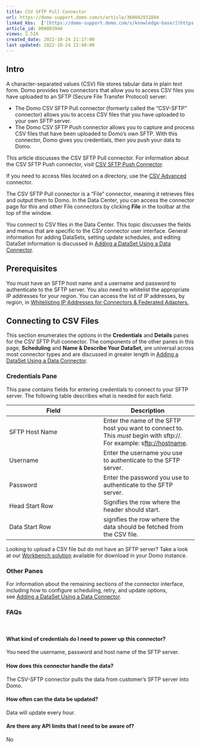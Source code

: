 ```yaml
---
title: CSV SFTP Pull Connector
url: https://domo-support.domo.com/s/article/360042931894
linked_kbs:  ['[https://domo-support.domo.com/s/knowledge-base/](https://domo-support.domo.com/s/knowledge-base/)', '[https://domo-support.domo.com/s/](https://domo-support.domo.com/s/)', '[https://domo-support.domo.com/s/topic/0TO5w000000ZammGAC](https://domo-support.domo.com/s/topic/0TO5w000000ZammGAC)', '[https://domo-support.domo.com/s/topic/0TO5w000000ZanLGAS](https://domo-support.domo.com/s/topic/0TO5w000000ZanLGAS)', '[https://domo-support.domo.com/s/topic/0TO5w000000ZaowGAC](https://domo-support.domo.com/s/topic/0TO5w000000ZaowGAC)', '[https://domo-support.domo.com/s/article/360042931914](https://domo-support.domo.com/s/article/360042931914)', '[https://domo-support.domo.com/s/article/360043436513](https://domo-support.domo.com/s/article/360043436513)', '[https://domo-support.domo.com/s/article/360042926274](https://domo-support.domo.com/s/article/360042926274)', '[https://domo-support.domo.com/s/article/360043630093](https://domo-support.domo.com/s/article/360043630093)', '[https://domo-support.domo.com/s/article/360042932554](https://domo-support.domo.com/s/article/360042932554)', '[https://domo-support.domo.com/s/article/360042931894](https://domo-support.domo.com/s/article/360042931894)', '[https://domo-support.domo.com/s/topic/0TO5w000000ZaowGAC/file-connectors](https://domo-support.domo.com/s/topic/0TO5w000000ZaowGAC/file-connectors)', '[https://domo-support.domo.com/s/article/360043429933](https://domo-support.domo.com/s/article/360043429933)', '[https://domo-support.domo.com/s/article/360043429953](https://domo-support.domo.com/s/article/360043429953)', '[https://domo-support.domo.com/s/article/360042925494](https://domo-support.domo.com/s/article/360042925494)', '[https://domo-support.domo.com/s/article/4408174643607](https://domo-support.domo.com/s/article/4408174643607)', '[https://domo-support.domo.com/s/article/360043429913](https://domo-support.domo.com/s/article/360043429913)', '[https://domo-support.domo.com/s/login/](https://domo-support.domo.com/s/login/)']
article_id: 000003946
views: 2,516
created_date: 2022-10-24 21:17:00
last updated: 2022-10-24 22:40:00
---
```




Intro
-----


A character-separated values (CSV) file stores tabular data in plain text form. Domo provides two connectors that allow you to access CSV files you have uploaded to an SFTP (Secure File Transfer Protocol) server:


* The Domo CSV SFTP Pull connector (formerly called the "CSV-SFTP" connector) allows you to access CSV files that you have uploaded to your own SFTP server.
* The Domo CSV SFTP Push connector allows you to capture and process CSV files that have been uploaded to Domo's own SFTP. With this connector, Domo gives you credentials, then you push your data to Domo.


This article discusses the CSV SFTP Pull connector. For information about the CSV SFTP Push connector, visit [CSV SFTP Push Connector](/s/article/360042931914 "CSV SFTP Push Connector"). 


If you need to access files located on a directory, use the [CSV Advanced](/s/article/360043436513 "CSV Advanced Connector") connector. 


The CSV SFTP Pull connector is a "File" connector, meaning it retrieves files and output them to Domo. In the Data Center, you can access the connector page for this and other File connectors by clicking **File** in the toolbar at the top of the window.


You connect to CSV files in the Data Center. This topic discusses the fields and menus that are specific to the CSV connector user interface. General information for adding DataSets, setting update schedules, and editing DataSet information is discussed in [Adding a DataSet Using a Data Connector](/s/article/360042926274 "Adding a DataSet Using a Data Connector").


Prerequisites
-------------


You must have an SFTP host name and a username and password to authenticate to the SFTP server. You also need to whitelist the appropriate IP addresses for your region. You can access the list of IP addresses, by region, in [Whitelisting IP Addresses for Connectors & Federated Adapters.](/s/article/360043630093)


Connecting to CSV Files
-----------------------


This section enumerates the options in the **Credentials** and **Details** panes for the CSV SFTP Pull connector. The components of the other panes in this page, **Scheduling** and **Name & Describe Your DataSet**, are universal across most connector types and are discussed in greater length in [Adding a DataSet Using a Data Connector](/s/article/360042926274 "Adding a DataSet Using a Data Connector").


### Credentials Pane


This pane contains fields for entering credentials to connect to your SFTP server. The following table describes what is needed for each field:




| Field | Description |
| --- | --- |
| SFTP Host Name | Enter the name of the SFTP host you want to connect to. This *must* begin with sftp://. For example: s<ftp://hostname>. |
| Username  | Enter the username you use to authenticate to the SFTP server.  |
| Password  | Enter the password you use to authenticate to the SFTP server.  |
| Head Start Row | Signifies the row where the header should start. |
| Data Start Row | signifies the row where the data should be fetched from the CSV file. |


Looking to upload a CSV file but do not have an SFTP server? Take a look at our [Workbench solution](/s/article/360042932554 "Box Connector") available for download in your Domo instance.


### Other Panes


For information about the remaining sections of the connector interface, including how to configure scheduling, retry, and update options, see [Adding a DataSet Using a Data Connector](/s/article/360042926274).


### FAQs


 


#### What kind of credentials do I need to power up this connector?


You need the username, password and host name of the SFTP server.


#### How does this connector handle the data?


The CSV-SFTP connector pulls the data from customer's SFTP server into Domo.


#### How often can the data be updated?


Data will update every hour.


#### Are there any API limits that I need to be aware of?


No

